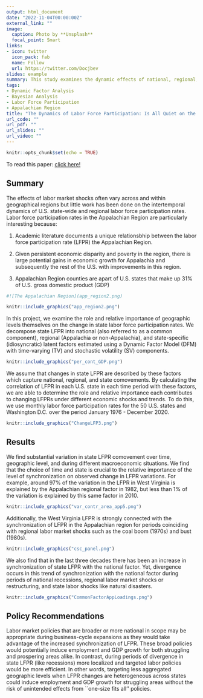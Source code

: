 ```yaml
---
output: html_document
date: "2022-11-04T00:00:00Z"
external_link: ""
image:
  caption: Photo by **Unsplash**
  focal_point: Smart
links:
- icon: twitter
  icon_pack: fab
  name: Follow
  url: https://twitter.com/Docjbev
slides: example
summary: This study examines the dynamic effects of national, regional, and local labor market shocks on labor force participation rates (LFPR) in Appalachia.
tags:
- Dynamic Factor Analysis
- Bayesian Analysis
- Labor Force Participation
- Appalachian Region
title: "The Dynamics of Labor Force Participation: Is All Quiet on the Appalachian Front?"
url_code: ""
url_pdf: ""
url_slides: ""
url_video: ""
---
```


```r
knitr::opts_chunk$set(echo = TRUE)
```
To read this paper: [click here!](https://ageconsearch.umn.edu/record/322258/files/22918.pdf)


## Summary
The effects of labor market shocks often vary across and within geographical regions but little work has been done on the intertemporal dynamics of U.S. state-wide and regional labor force participation rates.  Labor force participation rates in the Appalachian Region are particularly interesting because:

1. Academic literature documents a unique relationsbhip between the labor force participation rate (LFPR) the Appalachian Region.

2. Given persistent economic disparity and poverty in the region, there is large potential gains in economic growth for Appalachia and subsequently the rest of the U.S. with improvements in this region. 

3. Appalachian Region counties are apart of U.S. states that make up 31% of U.S. gross domestic product (GDP)


```r
#![The Appalachian Region](app_region2.png)

knitr::include_graphics("app_region2.png")

```


In this project, we examine the role and relative importance of geographic levels themselves on the change in state labor force participation rates. We decompose state LFPR into national (also referred to as a common component), regional (Appalachia or non-Appalachia), and state-specific (idiosyncratic) latent factors estimated using a Dynamic Factor Model (DFM) with time-varying (TV) and stochastic volatility (SV) components. 

```r

knitr::include_graphics("per_cont_GDP.png")

```


We assume that changes in state LFPR are described by these factors which capture national, regional, and state comovements. By calculating the correlation of LFPR in each U.S. state in each time period with these factors, we are able to determine the role and relative importance each contributes to changing LFPRs under different economic shocks and trends. To do this, we use monthly labor force participation rates for the 50 U.S. states and Washington D.C. over the period January 1976 - December 2020.

```r

knitr::include_graphics("ChangeLFP3.png")

```

## Results 

We find substantial variation in state LFPR comovement over time, geographic level, and during different macroeconomic situations. We find that the choice of time and state is crucial to the relative importance of the level of synchronization on observed change in LFPR variations. For example, around 97\% of the variation in the LFPR in West Virginia is explained by the Appalachian regional factor in 1982, but less than 1\% of the variation is explained by this same factor in 2010.

```r

knitr::include_graphics("var_contr_area_app5.png")

```


Additionally, the West Virginia LFPR is strongly connected with the synchronization of LFPR in the Appalachian region for periods coinciding with regional labor market shocks such as the coal boom (1970s) and bust (1980s).

```r

knitr::include_graphics("csc_panel.png")

```


We also find that in the last three decades there has been an increase in synchronization of state LFPR with the national factor. Yet, divergence occurs in this trend of synchronization with the national factor during periods of national recessions, regional labor market shocks or restructuring, and state labor shocks like natural disasters. 


```r

knitr::include_graphics("CommonFactorAppLoadings.png")

```


## Policy Recommendations
Labor market policies that are broader or more national in scope may be appropriate during business-cycle expansions as they would take advantage of the increased synchronization of LFPR. These broad policies would potentially induce employment and GDP growth for both struggling and prospering areas alike. In contrast, during periods of divergence in state LFPR (like recessions) more localized and targeted labor policies would be more efficient. In other words, targeting less aggregated geographic levels when LFPR changes are heterogeneous across states could induce employment and GDP growth for struggling areas without the risk of unintended effects from ``one-size fits all'' policies.

